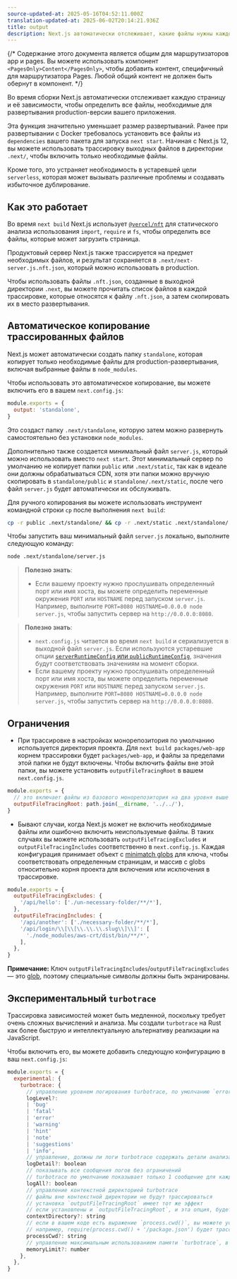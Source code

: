 ```yaml
---
source-updated-at: 2025-05-16T04:52:11.000Z
translation-updated-at: 2025-06-02T20:14:21.936Z
title: output
description: Next.js автоматически отслеживает, какие файлы нужны каждой странице, чтобы упростить развертывание приложения. Узнайте, как это работает.
---
```


{/* Содержание этого документа является общим для маршрутизаторов app и pages. Вы можете использовать компонент `<PagesOnly>Content</PagesOnly>`, чтобы добавить контент, специфичный для маршрутизатора Pages. Любой общий контент не должен быть обернут в компонент. */}

Во время сборки Next.js автоматически отслеживает каждую страницу и её зависимости, чтобы определить все файлы, необходимые для развертывания production-версии вашего приложения.

Эта функция значительно уменьшает размер развертываний. Ранее при развертывании с Docker требовалось установить все файлы из `dependencies` вашего пакета для запуска `next start`. Начиная с Next.js 12, вы можете использовать трассировку выходных файлов в директории `.next/`, чтобы включить только необходимые файлы.

Кроме того, это устраняет необходимость в устаревшей цели `serverless`, которая может вызывать различные проблемы и создавать избыточное дублирование.

## Как это работает

Во время `next build` Next.js использует [`@vercel/nft`](https://github.com/vercel/nft) для статического анализа использования `import`, `require` и `fs`, чтобы определить все файлы, которые может загрузить страница.

Продуктовый сервер Next.js также трассируется на предмет необходимых файлов, и результат сохраняется в `.next/next-server.js.nft.json`, который можно использовать в production.

Чтобы использовать файлы `.nft.json`, созданные в выходной директории `.next`, вы можете прочитать список файлов в каждой трассировке, которые относятся к файлу `.nft.json`, а затем скопировать их в место развертывания.

## Автоматическое копирование трассированных файлов

Next.js может автоматически создать папку `standalone`, которая копирует только необходимые файлы для production-развертывания, включая выбранные файлы в `node_modules`.

Чтобы использовать это автоматическое копирование, вы можете включить его в вашем `next.config.js`:

```js filename="next.config.js"
module.exports = {
  output: 'standalone',
}
```

Это создаст папку `.next/standalone`, которую затем можно развернуть самостоятельно без установки `node_modules`.

Дополнительно также создается минимальный файл `server.js`, который можно использовать вместо `next start`. Этот минимальный сервер по умолчанию не копирует папки `public` или `.next/static`, так как в идеале они должны обрабатываться CDN, хотя эти папки можно вручную скопировать в `standalone/public` и `standalone/.next/static`, после чего файл `server.js` будет автоматически их обслуживать.

Для ручного копирования вы можете использовать инструмент командной строки `cp` после выполнения `next build`:

```bash filename="Terminal"
cp -r public .next/standalone/ && cp -r .next/static .next/standalone/.next/
```

Чтобы запустить ваш минимальный файл `server.js` локально, выполните следующую команду:

```bash filename="Terminal"
node .next/standalone/server.js
```

<AppOnly>

> **Полезно знать**:
>
> - Если вашему проекту нужно прослушивать определенный порт или имя хоста, вы можете определить переменные окружения `PORT` или `HOSTNAME` перед запуском `server.js`. Например, выполните `PORT=8080 HOSTNAME=0.0.0.0 node server.js`, чтобы запустить сервер на `http://0.0.0.0:8080`.

</AppOnly>

<PagesOnly>

> **Полезно знать**:
>
> - `next.config.js` читается во время `next build` и сериализуется в выходной файл `server.js`. Если используются устаревшие опции [`serverRuntimeConfig` или `publicRuntimeConfig`](/docs/pages/api-reference/config/next-config-js/runtime-configuration), значения будут соответствовать значениям на момент сборки.
> - Если вашему проекту нужно прослушивать определенный порт или имя хоста, вы можете определить переменные окружения `PORT` или `HOSTNAME` перед запуском `server.js`. Например, выполните `PORT=8080 HOSTNAME=0.0.0.0 node server.js`, чтобы запустить сервер на `http://0.0.0.0:8080`.

</PagesOnly>

## Ограничения

- При трассировке в настройках монорепозитория по умолчанию используется директория проекта. Для `next build packages/web-app` корнем трассировки будет `packages/web-app`, и файлы за пределами этой папки не будут включены. Чтобы включить файлы вне этой папки, вы можете установить `outputFileTracingRoot` в вашем `next.config.js`.

```js filename="packages/web-app/next.config.js"
module.exports = {
  // это включает файлы из базового монорепозитория на два уровня выше
  outputFileTracingRoot: path.join(__dirname, '../../'),
}
```

- Бывают случаи, когда Next.js может не включить необходимые файлы или ошибочно включить неиспользуемые файлы. В таких случаях вы можете использовать `outputFileTracingExcludes` и `outputFileTracingIncludes` соответственно в `next.config.js`. Каждая конфигурация принимает объект с [minimatch globs](https://www.npmjs.com/package/minimatch) для ключа, чтобы соответствовать определенным страницам, и массив с globs относительно корня проекта для включения или исключения в трассировке.

```js filename="next.config.js"
module.exports = {
  outputFileTracingExcludes: {
    '/api/hello': ['./un-necessary-folder/**/*'],
  },
  outputFileTracingIncludes: {
    '/api/another': ['./necessary-folder/**/*'],
    '/api/login/\\[\\[\\.\\.\\.slug\\]\\]': [
      './node_modules/aws-crt/dist/bin/**/*',
    ],
  },
}
```

**Примечание:** Ключ `outputFileTracingIncludes`/`outputFileTracingExcludes` — это [glob](https://www.npmjs.com/package/picomatch#basic-globbing), поэтому специальные символы должны быть экранированы.

## Экспериментальный `turbotrace`

Трассировка зависимостей может быть медленной, поскольку требует очень сложных вычислений и анализа. Мы создали `turbotrace` на Rust как более быструю и интеллектуальную альтернативу реализации на JavaScript.

Чтобы включить его, вы можете добавить следующую конфигурацию в ваш `next.config.js`:

```js filename="next.config.js"
module.exports = {
  experimental: {
    turbotrace: {
      // управление уровнем логирования turbotrace, по умолчанию `error`
      logLevel?:
      | 'bug'
      | 'fatal'
      | 'error'
      | 'warning'
      | 'hint'
      | 'note'
      | 'suggestions'
      | 'info',
      // управление, должны ли логи turbotrace содержать детали анализа, по умолчанию `false`
      logDetail?: boolean
      // показывать все сообщения логов без ограничений
      // turbotrace по умолчанию показывает только 1 сообщение для каждой категории
      logAll?: boolean
      // управление контекстной директорией turbotrace
      // файлы вне контекстной директории не будут трассироваться
      // установка `outputFileTracingRoot` имеет тот же эффект
      // если установлены и `outputFileTracingRoot`, и эта опция, будет использоваться `experimental.turbotrace.contextDirectory`
      contextDirectory?: string
      // если в вашем коде есть выражение `process.cwd()`, вы можете установить эту опцию, чтобы указать `turbotrace` значение `process.cwd()` во время трассировки.
      // например, require(process.cwd() + '/package.json') будет трассироваться как require('/path/to/cwd/package.json')
      processCwd?: string
      // управление максимальным использованием памяти `turbotrace`, в `MB`, по умолчанию `6000`.
      memoryLimit?: number
    },
  },
}
```